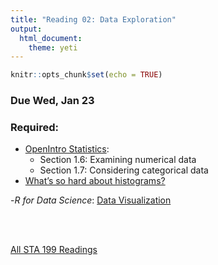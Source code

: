 ```yaml
---
title: "Reading 02: Data Exploration"
output: 
  html_document: 
    theme: yeti
---
```


```r
knitr::opts_chunk$set(echo = TRUE)
```

### Due Wed, Jan 23

### Required: 

- [OpenIntro Statistics](https://drive.google.com/file/d/0B-DHaDEbiOGkc1RycUtIcUtIelE/view):
    + Section 1.6: Examining numerical data
    + Section 1.7: Considering categorical data

- [What's so hard about histograms?](http://tinlizzie.org/histograms/)

-*R for Data Science*: [Data Visualization](http://r4ds.had.co.nz/data-visualisation.html)

<br>
<br>

[All STA 199 Readings](https://www2.stat.duke.edu/courses/Spring19/sta199.001/reading/readings.html)
